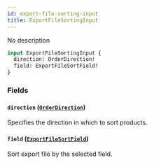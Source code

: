 ```yaml
---
id: export-file-sorting-input
title: ExportFileSortingInput
---
```


No description

```graphql
input ExportFileSortingInput {
  direction: OrderDirection!
  field: ExportFileSortField!
}
```

### Fields

#### `direction` ([`OrderDirection`](../../../developer/api-reference/enums/order-direction))

Specifies the direction in which to sort products.

#### `field` ([`ExportFileSortField`](../../../developer/api-reference/enums/export-file-sort-field))

Sort export file by the selected field.
